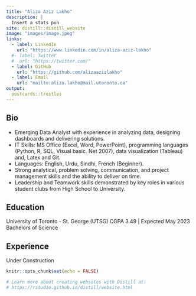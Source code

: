 ```yaml
---
title: "Aliza Aziz Lakho"
description: |
  Insert a stats pun
site: distill::distill_website
image: "images/image.jpeg"
links:
  - label: LinkedIn
    url: "https://www.linkedin.com/in/aliza-aziz-lakho"
  #- label: Twitter
  #  url: "https://twitter.com/"
  - label: GitHub
    url: "https://github.com/alizaazizlakho"
  - label: Email
    url: "mailto:aliza.lakho@mail.utoronto.ca"
output:
  postcards::trestles
---
```

## Bio

- Emerging Data Analyst with experience in analyzing data, designing dashboards and delivering solutions.
- IT Skills: MS Office (Excel, Word, PowerPoint), programming languages (Python, R, SQL, Visual basic. Net 2007), data visualization (Tableau) and, Latex and Git.
- Languages: English, Urdu, Sindhi, French (Beginner).
- Strong analytical, problem solving, communication, and project management skills and the ability to deliver on time.
- Leadership and Teamwork skills demonstrated by key roles in various student clubs from High School to University.

## Education

University of Toronto - St. George (UTSG)
CGPA 3.49 | Expected May 2023
Bachelors of Science

## Experience

Under Construction



```r
knitr::opts_chunk$set(echo = FALSE)

# Learn more about creating websites with Distill at:
# https://rstudio.github.io/distill/website.html

```

